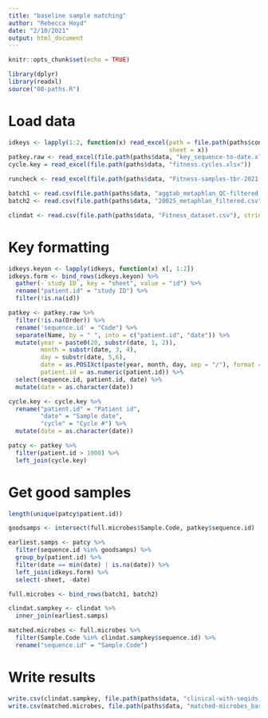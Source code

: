 ```yaml
---
title: "baseline sample matching"
author: "Rebecca Hoyd"
date: "2/10/2021"
output: html_document
---
```


```r
knitr::opts_chunk$set(echo = TRUE)

library(dplyr)
library(readxl)
source("00-paths.R")
```

# Load data

```r
idkeys <- lapply(1:2, function(x) read_excel(path = file.path(paths$controlled, "OSU-18055 shared patient log.xlsx"),
                                             sheet = x))
patkey.raw <- read_excel(file.path(paths$data, "key_sequence-to-date.xlsx"))
cycle.key = read_excel(file.path(paths$data, "fitness.cycles.xlsx"))

runcheck <- read_excel(file.path(paths$data, "Fitness-samples-tbr-2021.xlsx"))

batch1 <- read.csv(file.path(paths$data, "aggtab_metaphlan_QC-filtered.csv"), stringsAsFactors = F)
batch2 <- read.csv(file.path(paths$data, "20025_metaphlan_filtered.csv"), stringsAsFactors = F)

clindat <- read.csv(file.path(paths$data, "Fitness_dataset.csv"), stringsAsFactors = F)
```

# Key formatting
```r
idkeys.keyon <- lapply(idkeys, function(x) x[, 1:2])
idkeys.form <- bind_rows(idkeys.keyon) %>%
  gather(-`study ID`, key = "sheet", value = "id") %>%
  rename("patient.id" = "study ID") %>%
  filter(!is.na(id))
```

```r
patkey <- patkey.raw %>%
  filter(!is.na(Order)) %>%
  rename('sequence.id' = "Code") %>%
  separate(Name, by = " ", into = c("patient.id", "date")) %>%
  mutate(year = paste0(20, substr(date, 1, 2)),
         month = substr(date, 3, 4),
         day = substr(date, 5,6),
         date = as.POSIXct(paste(year, month, day, sep = "/"), format = "%Y/%m/%d"),
         patient.id = as.numeric(patient.id)) %>%
  select(sequence.id, patient.id, date) %>%
  mutate(date = as.character(date))

cycle.key <- cycle.key %>%
  rename("patient.id" = "Patient id",
         "date" = "Sample date",
         "cycle" = "Cycle #") %>%
  mutate(date = as.character(date))

patcy <- patkey %>%
  filter(patient.id > 1000) %>%
  left_join(cycle.key)
```

# Get good samples

```r
length(unique(patcy$patient.id))

goodsamps <- intersect(full.microbes$Sample.Code, patkey$sequence.id)

earliest.samps <- patcy %>%
  filter(sequence.id %in% goodsamps) %>%
  group_by(patient.id) %>%
  filter(date == min(date) | is.na(date)) %>%
  left_join(idkeys.form) %>%
  select(-sheet, -date) 

full.microbes <- bind_rows(batch1, batch2)


```

```r
clindat.sampkey <- clindat %>%
  inner_join(earliest.samps)

matched.microbes <- full.microbes %>%
  filter(Sample.Code %in% clindat.sampkey$sequence.id) %>%
  rename("sequence.id" = "Sample.Code")
```

# Write results

```r
write.csv(clindat.sampkey, file.path(paths$data, "clinical-with-seqids_baseline.csv"), row.names = F)
write.csv(matched.microbes, file.path(paths$data, "matched-microbes_baseline.csv"), row.names = F)
```

